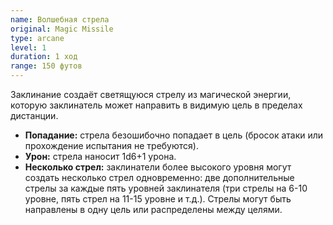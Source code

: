 ```yaml
---
name: Волшебная стрела
original: Magic Missile
type: arcane
level: 1
duration: 1 ход
range: 150 футов
---
```


Заклинание создаёт светящуюся стрелу из магической энергии, которую заклинатель может направить в видимую цель в пределах дистанции.

- **Попадание:** стрела безошибочно попадает в цель (бросок атаки или прохождение испытания не требуются).
- **Урон:** стрела наносит 1d6+1 урона.
- **Несколько стрел:** заклинатели более высокого уровня могут создать несколько стрел одновременно: две дополнительные стрелы за каждые пять уровней заклинателя (три стрелы на 6-10 уровне, пять стрел на 11-15 уровне и т.д.). Стрелы могут быть направлены в одну цель или распределены между целями.
